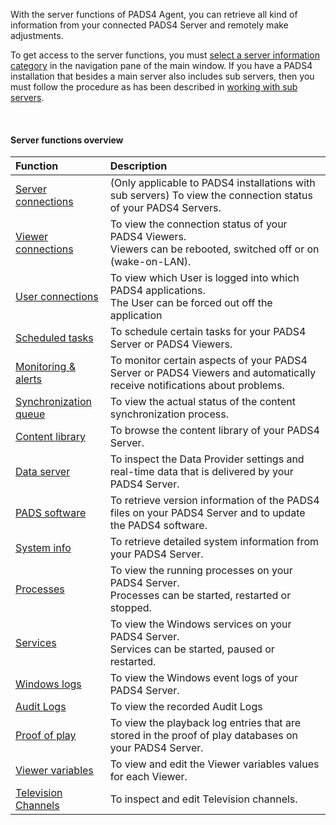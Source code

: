 With the server functions of PADS4 Agent, you can retrieve all kind of information from your connected PADS4 Server and remotely make adjustments.

To get access to the server functions, you must [select a server information category](https://pads4documentation.blob.core.windows.net/agent/Content/Main%20Window/Navigation%20pane.htm) in the navigation pane of the main window. If you have a PADS4 installation that besides a main server also includes sub servers, then you must follow the procedure as has been described in [working with sub servers](https://pads4documentation.blob.core.windows.net/agent/Content/Advanced%20features/Working%20with%20sub%20servers.htm).

 

#### **Server functions overview**

| **Function**                                                                                                                                                                     | **Description**                                                                                                          |
| :------------------------------------------------------------------------------------------------------------------------------------------------------------------------------- | :----------------------------------------------------------------------------------------------------------------------- |
| [Server connections](/digital-signage/windows-applications/agent/remote-management-and-monitoring/server-connections)                                                            | (Only applicable to PADS4 installations with sub servers) To view the connection status of your PADS4 Servers.           |
| [Viewer connections](/digital-signage/windows-applications/agent/remote-management-and-monitoring/viewer-connections)                                                            | To view the connection status of your PADS4 Viewers.<br />Viewers can be rebooted, switched off or on (wake-on-LAN).     |
| [User connections](/digital-signage/windows-applications/agent/remote-management-and-monitoring/user-connections)                                                                | To view which User is logged into which PADS4 applications.<br />The User can be forced out off the application          |
| [Scheduled tasks](/digital-signage/windows-applications/agent/remote-management-and-monitoring/scheduled-tasks)                                                                  | To schedule certain tasks for your PADS4 Server or PADS4 Viewers.                                                        |
| [Monitoring & alerts](https://pads4documentation.blob.core.windows.net/agent/Content/Remote%20management%20and%20monitoring/Monitoring%20&%20alerts/Monitoring%20&%20alerts.htm) | To monitor certain aspects of your PADS4 Server or PADS4 Viewers and automatically receive notifications about problems. |
| [Synchronization queue](/digital-signage/windows-applications/agent/remote-management-and-monitoring/synchronization-queue)                                                      | To view the actual status of the content synchronization process.                                                        |
| [Content library](/digital-signage/windows-applications/agent/remote-management-and-monitoring/content-library)                                                                  | To browse the content library of your PADS4 Server.                                                                      |
| [Data server](/digital-signage/windows-applications/agent/remote-management-and-monitoring/data-server)                                                                          | To inspect the Data Provider settings and real-time data that is delivered by your PADS4 Server.                         |
| [PADS software](/digital-signage/windows-applications/agent/remote-management-and-monitoring/pads4-software)                                                                     | To retrieve version information of the PADS4 files on your PADS4 Server and to update the PADS4 software.                |
| [System info](/digital-signage/windows-applications/agent/remote-management-and-monitoring/system-info)                                                                          | To retrieve detailed system information from your PADS4 Server.                                                          |
| [Processes](https://pads4documentation.blob.core.windows.net/agent/Content/Remote%20management%20and%20monitoring/Processes.htm)                                                 | To view the running processes on your PADS4 Server.<br />Processes can be started, restarted or stopped.                 |
| [Services](https://pads4documentation.blob.core.windows.net/agent/Content/Remote%20management%20and%20monitoring/Services.htm)                                                   | To view the Windows services on your PADS4 Server.<br />Services can be started, paused or restarted.                    |
| [Windows logs](https://pads4documentation.blob.core.windows.net/agent/Content/Remote%20management%20and%20monitoring/Windows%20logs.htm)                                         | To view the Windows event logs of your PADS4 Server.                                                                     |
| [Audit Logs](https://pads4documentation.blob.core.windows.net/agent/Content/Remote%20management%20and%20monitoring/Audit%20logs.htm)                                             | To view the recorded Audit Logs                                                                                          |
| [Proof of play](https://pads4documentation.blob.core.windows.net/agent/Content/Remote%20management%20and%20monitoring/Proof%20of%20Play.htm)                                     | To view the playback log entries that are stored in the proof of play databases on your PADS4 Server.                    |
| [Viewer variables](https://pads4documentation.blob.core.windows.net/agent/Content/Remote%20management%20and%20monitoring/Viewer%20Variables.htm)                                 | To view and edit the Viewer variables values for each Viewer.                                                            |
| [Television Channels](https://pads4documentation.blob.core.windows.net/agent/Content/Remote%20management%20and%20monitoring/Television%20channels.htm)                           | To inspect and edit Television channels.                                                                                 |